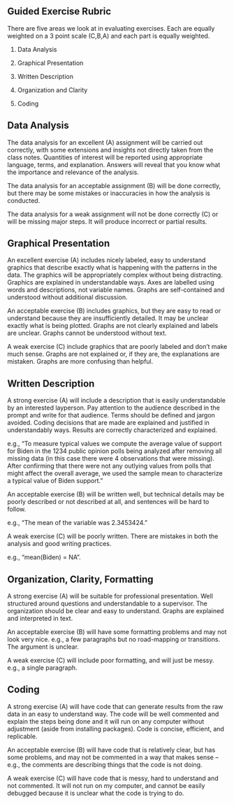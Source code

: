 ## Guided Exercise Rubric

There are five areas we look at in evaluating exercises.  Each are equally weighted on a 3 point scale (C,B,A) and each part is equally weighted.

1.  Data Analysis

2.  Graphical Presentation

3.  Written Description

4.  Organization and Clarity

5.  Coding

## Data Analysis

The data analysis for an excellent (A) assignment will be carried out correctly, with some extensions and insights not directly taken from the class notes.  Quantities of interest will be reported using appropriate language, terms, and explanation.  Answers will reveal that you know what the importance and relevance of the analysis.  

The data analysis for an acceptable assignment (B) will be done correctly, but there may be some mistakes or inaccuracies in how the analysis is conducted.

The data analysis for a weak assignment will not be done correctly (C) or will be missing major steps. It will produce incorrect or partial results. 

## Graphical Presentation

An excellent exercise (A) includes nicely labeled, easy to understand graphics that describe exactly what is happening with the patterns in the data. The graphics will be appropriately complex without being distracting.  Graphics are explained in understandable ways. Axes are labelled using words and descriptions, not variable names.  Graphs are self-contained and understood without additional discussion.

An acceptable exercise (B) includes graphics, but they are easy to read or understand because they are insufficiently detailed.  It may be unclear exactly what is being plotted.  Graphs are not clearly explained and labels are unclear.  Graphs cannot be understood without text.

A weak exercise (C) include graphics that are poorly labeled and don't make much sense.  Graphs are not explained or, if they are, the explanations are mistaken.  Graphs are more confusing than helpful.

## Written Description

A strong exercise (A) will include a description that is easily understandable by an interested layperson. Pay attention to the audience described in the prompt and write for that audience.  Terms should be defined and jargon avoided.  Coding decisions that are made are explained and justified in understandably ways. Results are correctly characterized and explained.

e.g., "To measure typical values we compute the average value of support for Biden in the 1234 public opinion polls being analyzed after removing all missing data (in this case there were 4 observations that were missing). After confirming that there were not any outlying values from polls that might affect the overall average, we used the sample mean to characterize a typical value of Biden support."

An acceptable exercise (B) will be written well, but technical details may be poorly described or not described at all, and sentences will be hard to follow.

e.g., "The mean of the variable was 2.3453424."

A weak exercise (C) will be poorly written.  There are mistakes in both the analysis and good writing practices.

e.g., "mean(Biden) = NA".


## Organization, Clarity, Formatting

A strong exercise (A) will be suitable for professional presentation.  Well structured around questions and understandable to a supervisor. The organization should be clear and easy to understand.  Graphs are explained and interpreted in text.

An acceptable exercise (B) will have some formatting problems and may not look very nice.   e.g., a few paragraphs but no road-mapping or transitions.  The argument is unclear.

A weak exercise (C) will include poor formatting, and will just be messy.  e.g., a single paragraph.

## Coding

A strong exercise (A) will have code that can generate results from the raw data in an easy to understand way. The code will be well commented and explain the steps being done and it will run on any computer without adjustment (aside from installing packages). Code is concise, efficient, and replicable.  

An acceptable exercise (B) will have code that is relatively clear, but has some problems, and may not be commented in a way that makes sense -- e.g., the comments are describing things that the code is not doing.

A weak exercise (C) will have code that is messy, hard to understand and not commented. It will not run on my computer, and cannot be easily debugged because it is unclear what the code is trying to do.
